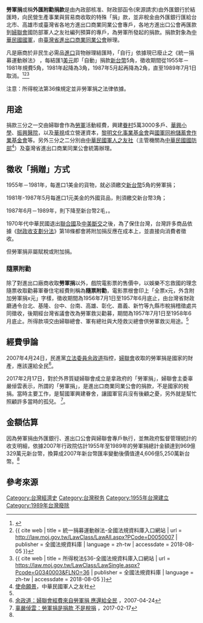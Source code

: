 '''勞軍捐'''或稱'''外匯附勸捐款'''是由內政部核准、財政部函令(來源請求)由外匯銀行於結匯時，向民營生產事業與貿易商收取的特殊「捐」款，並非稅金由外匯銀行匯給台北市、高雄市或臺灣省各地方進出口商業同業公會專戶，各地方進出口公會再匯款到[[婦聯會|婦聯會]]國防部軍人之友社編列預算的專戶，為勞軍所發起的捐款。捐款對象為[[中華民國國軍|中華民國國軍]]，由[[臺灣省進出口商業同業公會|臺灣省進出口商業同業公會]]辦理。

凡是廠商於非民生必需品[[進口|進口]]貨物辦理結匯時，「自行」依據現已廢止之《統一捐募運動辦法》 ，每結匯1[[美元|美元]]即「自動」捐款[[新台幣|新台幣]]5角，徵收期間從1955年－1981年規費5角，1981年起降為3角，1987年5月起再降為2角，直至1989年7月1日取消。<ref name="羅承宗2011">{{cite book|author=羅承宗|title=黨產解密: 小豬撲滿對決黨產大野狼的不公平競爭|url=https://books.google.com/books?id=ZeyaCwAAQBAJ&pg=PA99|year=2011|publisher=雨蒼|isbn=978-986-6040-25-2|pages=99–}}</ref><ref name = "統一捐募運動辦法-全國法規資料庫入口網站_2018"> {{ cite web | title = 統一捐募運動辦法-全國法規資料庫入口網站 | url = http://law.moj.gov.tw/LawClass/LawAll.aspx?PCode=D0050007 | publisher = 全國法規資料庫 | language = zh-tw | accessdate = 2018-08-05 }} </ref><ref name = "所得稅法§36-全國法規資料庫入口網站_2018"> {{ cite web | title = 所得稅法§36-全國法規資料庫入口網站 | url = https://law.moj.gov.tw/LawClass/LawSingle.aspx?Pcode=G0340003&FLNO=36 | publisher = 全國法規資料庫 | language = zh-tw | accessdate = 2018-08-05 }} </ref>

注意：所得稅法第36條規定並非勞軍捐之法律依據。

== 用途 ==
捐款三分之一交由婦聯會作為[[勞軍|勞軍]]活動經費，興建[[眷村|眷村]]5萬3000多戶、[[華興小學|華興小學]]、[[振興醫院|振興醫院]]，以及[[華視|華視]]成立營運資本，[[黎明文化事業基金會|黎明文化事業基金會]]與[[國軍同袍儲蓄會作業基金會|國軍同袍儲蓄會作業基金會]]等。另外三分之二分別由[[中華民國軍人之友社|中華民國軍人之友社]]（主管機關為[[中華民國國防部|中華民國國防部]]<ref>[http://www.fafaroc.org.tw/about.asp?menuid=23  使命願景]，中華民國軍人之友社</ref>）及臺灣省進出口商業同業公會統籌辦理。

==徵收「捐贈」方式==
1955年－1981年，每進口1美金的貨物，就必須繳交[[新台幣|新台幣]]5角的勞軍捐；

1981年-1987年5月每進口1元美金的外國貨品，則須繳交新台幣3角；

1987年6月－1989年，則下降至新台幣2毛，。

1970年代中華民國退出[[聯合國|聯合國]]及[[中美斷交|中美斷交]]之後，為了保住台灣，台灣許多商品依據《[[:s:財政收支劃分法|財政收支劃分法]]》第18條都會將附加捐反應在成本上，並直接向消費者徵收。

但勞軍捐非屬賦稅或附加捐。

=== 隨票附勸 ===
除了對進出口廠商收取'''勞軍捐'''以外，戲院電影票的售價中，以娛樂不忘救國的理念隨票收取勸募軍眷住宅經費則稱為'''隨票附勸'''，電影票根會印上「全票x元，外含附加勞軍捐x元」字樣，徵收期間為1956年7月1日至1957年6月底止，由台灣省財政廳通令台北、基隆、台中、台南、高雄、彰化、嘉義、新竹等九縣市稅捐稽徵處共同徵收，後期經台灣省議會改為勞軍救災勸募，期間為1957年7月1日至1958年6月底止。所得款項交由婦聯總會、軍有總社與大陸救災總會供勞軍救災用途。<ref name="羅承宗2011" />

== 經費爭論 ==
2007年4月24日，民進黨[[立法委員|立法委員]][[余政道|余政道]]指控，[[婦聯會|婦聯會]]收取的勞軍捐是國家的財產，應該還給全民<ref>[http://www.epochtimes.com/b5/7/4/24/n1688863.htm 余政道：婦聯會經費來自勞軍捐 應還給全民] {{Wayback|url=http://www.epochtimes.com/b5/7/4/24/n1688863.htm |date=20170220011224 }}，2007-04-24</ref>。

2017年2月17日，對於外界質疑婦聯會成立是拿政府的「勞軍捐」，婦聯會主委辜嚴倬雲表示，所謂的「勞軍捐」，是進出口商業同業公會的捐款，不是國家的稅捐。當時主要工作，是幫國軍興建眷舍，讓國軍官兵沒有後顧之憂，另外就是幫忙照顧許多當時的孤兒。 <ref>[https://udn.com/news/story/10214/2289795 辜嚴倬雲：勞軍捐是捐款 不是稅捐] {{Wayback|url=https://udn.com/news/story/10214/2289795 |date=20180202013849 }}，2017-02-17</ref>。

== 金額估算 ==
因為勞軍捐由外匯銀行、進出口公會與婦聯會專戶執行，並無政府監督管理統計的收支明細，依據2007年行政院估計1955年至1989年的勞軍捐總計金額達到969億329萬元新台幣，換算成2007年新台幣匯率變動後價值達4,606億5,250萬新台幣。<ref name="羅承宗2011" />

== 參考來源 ==
{{reflist}}

[[Category:台灣經濟史|Category:台灣經濟史]]
[[Category:台灣税务|Category:台灣税务]]

[[Category:1955年台灣建立|Category:1955年台灣建立]]
[[Category:1989年台灣廢除|Category:1989年台灣廢除]]
